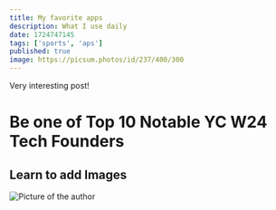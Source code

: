 ```yaml
---
title: My favorite apps
description: What I use daily
date: 1724747145
tags: ['sports', 'aps']
published: true
image: https://picsum.photos/id/237/400/300
---
```


<Callout type='danger'>Very interesting post!</Callout>

# Be one of Top 10 Notable YC W24 Tech Founders

## Learn to add Images

<Image
  src='/gitroll.png'
  width={500}
  height={500}
  alt='Picture of the author'
/>
